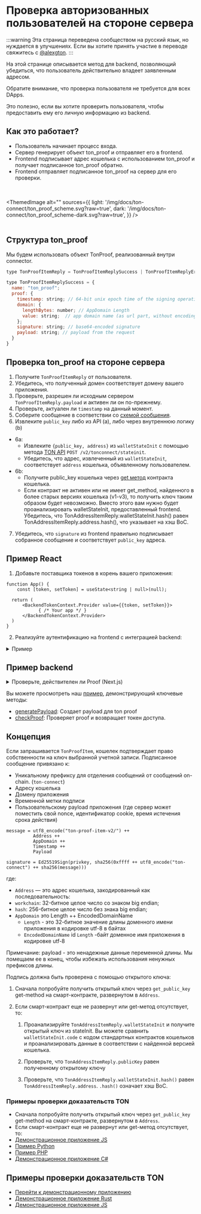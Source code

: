 
# Проверка авторизованных пользователей на стороне сервера

:::warning
Эта страница переведена сообществом на русский язык, но нуждается в улучшениях. Если вы хотите принять участие в переводе свяжитесь с [@alexgton](https://t.me/alexgton).
:::

На этой странице описывается метод для backend, позволяющий убедиться, что пользователь действительно владеет заявленным адресом.

Обратите внимание, что проверка пользователя не требуется для всех DApps.

Это полезно, если вы хотите проверить пользователя, чтобы предоставить ему его личную информацию из backend.

## Как это работает?

- Пользователь начинает процесс входа.
- Сервер генерирует объект ton_proof и отправляет его в frontend.
- Frontend подписывает адрес кошелька с использованием ton_proof и получает подписанное ton_proof обратно.
- Frontend отправляет подписанное ton_proof на сервер для его проверки.

<br></br>
<ThemedImage
    alt=""
    sources={{
        light: '/img/docs/ton-connect/ton_proof_scheme.svg?raw=true',
        dark: '/img/docs/ton-connect/ton_proof_scheme-dark.svg?raw=true',
    }}
/>
<br></br>

## Структура ton_proof

Мы будем использовать объект TonProof, реализованный внутри connector.

```js
type TonProofItemReply = TonProofItemReplySuccess | TonProofItemReplyError;

type TonProofItemReplySuccess = {
  name: "ton_proof";
  proof: {
    timestamp: string; // 64-bit unix epoch time of the signing operation (seconds)
    domain: {
      lengthBytes: number; // AppDomain Length
      value: string;  // app domain name (as url part, without encoding)
    };
    signature: string; // base64-encoded signature
    payload: string; // payload from the request
  }
}

```

## Проверка ton_proof на стороне сервера

1. Получите `TonProofItemReply` от пользователя.
2. Убедитесь, что полученный домен соответствует домену вашего приложения.
3. Проверьте, разрешен ли исходным сервером `TonProofItemReply.payload` и активен ли он по-прежнему.
4. Проверьте, актуален ли `timestamp` на данный момент.
5. Соберите сообщение в соответствии со [схемой сообщения](/v3/guidelines/ton-connect/guidelines/verifying-signed-in-users#concept-explanation).
6. Извлеките `public_key` либо из API (a), либо через внутреннюю логику (b)

- 6a:
  - Извлеките `{public_key, address}` из `walletStateInit` с помощью метода [TON API](https://docs.tonconsole.com/tonapi#:~:text=/v2/-,tonconnect,-/stateinit) `POST /v2/tonconnect/stateinit`.
  - Убедитесь, что адрес, извлеченный из `walletStateInit`, соответствует `address` кошелька, объявленному пользователем.
- 6b:
  - Получите public_key кошелька через [get метод](https://github.com/ton-blockchain/wallet-contract/blob/main/func/wallet-v4-code.fc#L174) контракта кошелька.
  - Если контракт не активен или не имеет get_method, найденного в более старых версиях кошелька (v1-v3), то получить ключ таким образом будет невозможно. Вместо этого вам нужно будет проанализировать walletStateInit, предоставленный frontend. Убедитесь, что TonAddressItemReply.walletStateInit.hash() равен TonAddressItemReply.address.hash(), что указывает на хэш BoC.

7. Убедитесь, что `signature` из frontend правильно подписывает собранное сообщение и соответствует `public_key` адреса.

## Пример React

1. Добавьте поставщика токенов в корень вашего приложения:

```tsx
function App() {
    const [token, setToken] = useState<string | null>(null);

  return (
      <BackendTokenContext.Provider value={{token, setToken}}>
            { /* Your app */ }
      </BackendTokenContext.Provider>
  )
}
```

2. Реализуйте аутентификацию на frontend с интеграцией backend:

<details>
<summary>Пример</summary>

```tsx
import {useContext, useEffect, useRef} from "react";
import {BackendTokenContext} from "./BackendTokenContext";
import {useIsConnectionRestored, useTonConnectUI, useTonWallet} from "@tonconnect/ui-react";
import {backendAuth} from "./backend-auth";

const localStorageKey = 'my-dapp-auth-token';
const payloadTTLMS = 1000 * 60 * 20;

export function useBackendAuth() {
    const { setToken } = useContext(BackendTokenContext);
    const isConnectionRestored = useIsConnectionRestored();
    const wallet = useTonWallet();
    const [tonConnectUI] = useTonConnectUI();
    const interval = useRef<ReturnType<typeof setInterval> | undefined>();

    useEffect(() => {
        if (!isConnectionRestored || !setToken) {
            return;
        }

        clearInterval(interval.current);

        if (!wallet) {
            localStorage.removeItem(localStorageKey);
            setToken(null);

            const refreshPayload = async () => {
                tonConnectUI.setConnectRequestParameters({ state: 'loading' });

                const value = await backendAuth.generatePayload();
                if (!value) {
                    tonConnectUI.setConnectRequestParameters(null);
                } else {
                    tonConnectUI.setConnectRequestParameters({state: 'ready', value});
                }
            }

            refreshPayload();
            setInterval(refreshPayload, payloadTTLMS);
            return;
        }

        const token = localStorage.getItem(localStorageKey);
        if (token) {
            setToken(token);
            return;
        }

        if (wallet.connectItems?.tonProof && !('error' in wallet.connectItems.tonProof)) {
            backendAuth.checkProof(wallet.connectItems.tonProof.proof, wallet.account).then(result => {
                if (result) {
                    setToken(result);
                    localStorage.setItem(localStorageKey, result);
                } else {
                    alert('Please try another wallet');
                    tonConnectUI.disconnect();
                }
            })
        } else {
            alert('Please try another wallet');
            tonConnectUI.disconnect();
        }

    }, [wallet, isConnectionRestored, setToken])
}
```

</details>

## Пример backend

<details>
<summary>Проверьте, действителен ли Proof (Next.js)</summary>

```tsx
'use server'
import {Address, Cell, contractAddress, loadStateInit, TonClient4} from '@ton/ton'


export async function isValid(proof, account) {
    const payload = {
					address: account.address,
					public_key: account.publicKey,
					proof: {
						...proof,
						state_init: account.walletStateInit
					}
	  }
    const stateInit = loadStateInit(Cell.fromBase64(payload.proof.state_init).beginParse())
	  const client = new TonClient4({
		  endpoint: 'https://mainnet-v4.tonhubapi.com'
	  })
	  const masterAt = await client.getLastBlock()
	  const result = await client.runMethod(masterAt.last.seqno, Address.parse(payload.address), 'get_public_key', [])
	  const publicKey = Buffer.from(result.reader.readBigNumber().toString(16).padStart(64, '0'), 'hex')
	  if (!publicKey) {
		  return false
	  }
	  const wantedPublicKey = Buffer.from(payload.public_key, 'hex')
	  if (!publicKey.equals(wantedPublicKey)) {
		  return false
	  }
	  const wantedAddress = Address.parse(payload.address)
	  const address = contractAddress(wantedAddress.workChain, stateInit)
	  if (!address.equals(wantedAddress)) {
		  return false
	  }
	  const now = Math.floor(Date.now() / 1000)
	  if (now - (60 * 15) > payload.proof.timestamp) {
		  return false
	  }
    return true
  }

```

</details>

Вы можете просмотреть наш [пример](https://github.com/ton-connect/demo-dapp-with-react-ui/tree/master/src/server), демонстрирующий ключевые методы:

- [generatePayload](https://github.com/ton-connect/demo-dapp-with-react-ui/blob/master/src/server/api/generate-payload.ts): Создает payload для ton proof
- [checkProof](https://github.com/ton-connect/demo-dapp-with-react-ui/blob/master/src/server/api/check-proof.ts): Проверяет proof и возвращает токен доступа.

## Концепция

Если запрашивается `TonProofItem`, кошелек подтверждает право собственности на ключ выбранной учетной записи. Подписанное сообщение привязано к:

- Уникальному префиксу для отделения сообщений от сообщений on-chain. (`ton-connect`)
- Адресу кошелька
- Домену приложения
- Временной метки подписи
- Пользовательскому payload приложения (где сервер может поместить свой nonce, идентификатор cookie, время истечения срока действия)

```
message = utf8_encode("ton-proof-item-v2/") ++
          Address ++
          AppDomain ++
          Timestamp ++
          Payload

signature = Ed25519Sign(privkey, sha256(0xffff ++ utf8_encode("ton-connect") ++ sha256(message)))
```

где:

- `Address` — это адрес кошелька, закодированный как последовательность:
- `workchain`: 32-битное целое число со знаком big endian;
- `hash`: 256-битное целое число без знака big endian;
- `AppDomain` это Length ++ EncodedDomainName
  - `Length` - это 32-битное значение длины доменного имени приложения в кодировке utf-8 в байтах
  - `EncodedDomainName` id `Length` -байт доменное имя приложения в кодировке utf-8

Примечание: payload - это ненадежные данные переменной длины. Мы помещаем ее в конец, чтобы избежать использования ненужных префиксов длины.

Подпись должна быть проверена с помощью открытого ключа:

1. Сначала попробуйте получить открытый ключ через `get_public_key` get-method на смарт-контракте, развернутом в `Address`.

2. Если смарт-контракт еще не развернут или get-метод отсутствует, то:

   1. Проанализируйте `TonAddressItemReply.walletStateInit` и получите открытый ключ из stateInit. Вы можете сравнить `walletStateInit.code` с кодом стандартных контрактов кошельков и проанализировать данные в соответствии с найденной версией кошелька.

   2. Проверьте, что `TonAddressItemReply.publicKey` равен полученному открытому ключу

   3. Проверьте, что `TonAddressItemReply.walletStateInit.hash()` равен `TonAddressItemReply.address`. `.hash()` означает хэш BoC.

### Примеры проверки доказательств TON

- Сначала попробуйте получить открытый ключ через `get_public_key` get-method на смарт-контракте, развернутом в `Address`.
- Если смарт-контракт еще не развернут или get-метод отсутствует, то:
- [Демонстрационное приложение JS](https://github.com/liketurbo/demo-dapp-backend-js)
- [Пример Python](https://github.com/XaBbl4/pytonconnect/blob/main/examples/check_proof.py)
- [Пример PHP](https://github.com/vladimirfokingithub/Ton-Connect-Proof-Php-Check)
- [Демонстрационное приложение C#](https://github.com/WinoGarcia/TonProof.NET)

## Примеры проверки доказательств TON

- [Перейти к демонстрационному приложению](https://github.com/ton-connect/demo-dapp-backend)
- [Демонстрационное приложение Rust](https://github.com/liketurbo/demo-dapp-backend-rs)
- [Демонстрационное приложение JS](https://github.com/liketurbo/demo-dapp-backend-js)
